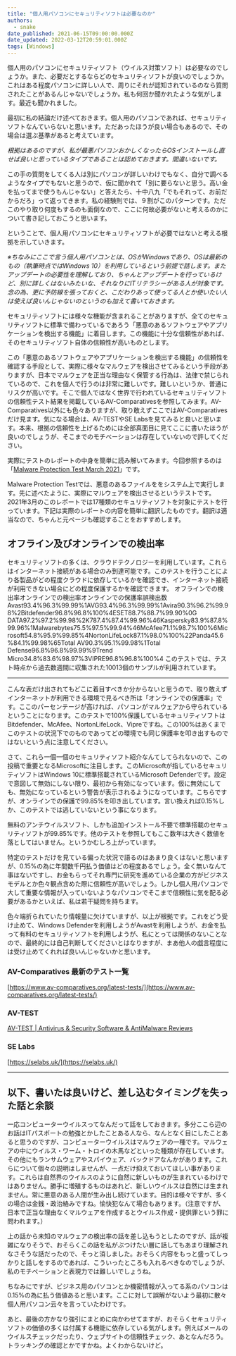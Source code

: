 ```yaml
---
title: "個人用パソコンにセキュリティソフトは必要なのか"
authors:
  - snake
date_published: 2021-06-15T09:00:00.000Z
date_updated: 2022-03-12T20:59:01.000Z
tags: [Windows]
---
```


個人用のパソコンにセキュリティソフト（ウイルス対策ソフト）は必要なのでしょうか。また、必要だとするならどのセキュリティソフトが良いのでしょうか。これはある程度パソコンに詳しい人で、周りにそれが認知されているのなら質問されたことがあるんじゃないでしょうか。私も何回か聞かれたような気がします。最近も聞かれました。

最初に私の結論だけ述べておきます。個人用のパソコンであれば、セキュリティソフトなんていらないと思います。ただあったほうが良い場合もあるので、その場合は選ぶ基準があると考えています。

*根拠はあるのですが、私が最悪パソコンおかしくなったらOSインストールし直せば良いと思っているタイプであることは認めておきます。間違いないです。*

この手の質問をしてくる人は別にパソコンが詳しいわけでもなく、自分で調べるようなタイプでもないと思うので、仮に聞かれて「別に要らないと思う。高い金を払ってまで使うもんじゃない」と答えたら、十中八九「でもそれって、お前だからだろ」って返ってきます。私の経験則では、９割がこのパターンです。ただこのやり取り何度もするのも面倒なので、ここに何故必要がないと考えるのかについて書き記しておこうと思います。

ということで、個人用パソコンにセキュリティソフトが必要ではないと考える根拠を示していきます。

*※ちなみにここで言う個人用パソコンとは、OSがWindowsであり、OSは最新のもの（執筆時点ではWindows 10）を利用しているという前提で話します。またアップデートの必要性を理解しており、ちゃんとアップデートを行っているけど、別に詳しくはないみたいな、それなりにITリテラシーがある人が対象です。念の為、更に予防線を張っておくと、こだわりあって使ってる人とか使いたい人は使えば良いんじゃないのというのも加えて書いておきます。*

セキュリティソフトには様々な機能が含まれることがありますが、全てのセキュリティソフトに標準で備わっているであろう「悪意のあるソフトウェアやアプリケーションを検出する機能」に着目します。この機能に十分な信頼性があれば、そのセキュリティソフト自体の信頼性が高いものとします。

この「悪意のあるソフトウェアやアプリケーションを検出する機能」の信頼性を確認する手段として、実際に様々なマルウェアを検出させてみるという手段がありますが、日本でマルウェアを正当な理由なく保管する行為は、法律で禁じられているので、これを個人で行うのは非常に難しいです。難しいというか、普通にリスクが高いです。そこで個人ではなく世界で行われているセキュリティソフトの信頼性テスト結果を掲載しているAV-Comparativesを参照してみます。AV-Comparatives以外にも色々ありますが、取り敢えずここではAV-Comparativesだけ見ます。気になる場合は、AV-TESTやSE Labsを見てみると良いと思います。本来、根拠の信頼性を上げるためには全部真面目に見てここに書いたほうが良いのでしょうが、そこまでのモチベーションは存在していないので許してください。

実際にテストのレポートの中身を簡単に読み解いてみます。今回参照するのは「[Malware Protection Test March 2021](https://www.av-comparatives.org/tests/malware-protection-test-march-2021/)」です。

Malware Protection Testでは、悪意のあるファイルををシステム上で実行します。先に述べたように、実際にマルウェアを検出させるというテストです。2021年3月のこのレポートでは17種類のセキュリティソフトを対象にテストを行っています。下記は実際のレポートの内容を簡単に翻訳したものです。翻訳は適当なので、ちゃんと元ページも確認することをおすすめします。

## オフライン及びオンラインでの検出率

セキュリティソフトの多くは、クラウドテクノロジーを利用しています。これらはインターネット接続がある場合のみ到達可能です。このテストを行うことにより各製品がどの程度クラウドに依存しているかを確認でき、インターネット接続が利用できない場合にどの程度保護するかを確認できます。
オフラインでの検出率オンラインでの検出率オンラインでの保護率誤検出数Avast93.4%96.3%99.99%1AVG93.4%96.3%99.99%1Avira90.3%96.2%99.98%2Bitdefender96.8%96.8%100%4ESET88.7%88.7%99.90%0G DATA97.2%97.2%99.98%2K787.4%87.4%99.96%46Kaspersky83.9%87.8%99.96%1Malwarebytes75.5%97.5%99.94%46McAfee71.1%98.7%100%6Microsoft54.8%95.9%99.85%4NortonLifeLock87.1%98.0%100%22Panda45.6%84.1%99.98%65Total AV90.3%95.1%99.98%1Total Defense96.8%96.8%99.99%9Trend Micro34.8%83.6%98.97%3VIPRE96.8%96.8%100%4
このテストでは、テスト時点から過去数週間に収集された10013個のサンプルが利用されています。

---

こんな表だけ出されてもどこに着目すべきか分からないと思うので、取り敢えずインターネットが利用できる環境で見るべき所は「オンラインでの保護率」です。ここのパーセンテージが高ければ、パソコンがマルウェアから守られているということになります。このテストで100%保護しているセキュリティソフトはBitdefender、McAfee、NortonLifeLock、Vipreですね。この100%はあくまでこのテストの状況下でのものであってどの環境でも同じ保護率を叩き出すものではないという点に注意してください。

さて、これら一個一個のセキュリティソフト紹介なんてしてられないので、この投稿で重要となるMicrosoftに注目します。このMicrosoftが指しているセキュリティソフトはWindows 10に標準搭載されているMicrosoft Defenderです。設定で意図して無効にしない限り、最初から有効になっています。仮に無効にしても、無効になっているという警告が表示されるようになっています。こちらですが、オンラインでの保護で99.85%を叩き出しています。言い換えれば0.15%しか、このテストでは逃していないという事になります。

無料のアンチウイルスソフト、しかも追加インストール不要で標準搭載のセキュリティソフトが99.85%です。他のテストを参照してもここ数年は大きく数値を落としてはいません。というかむしろ上がっています。

特定のテストだけを見ている偏った状況で語るのはあまり良くはないと思いますが、0.15%の為に年間数千円払う価値はどの程度あるでしょう。全く無いなんて事はないですし、お金もらってそれ専門に研究を進めている企業の方がビジネスモデルとか色々観点含めた際に信頼性が高いでしょう。しかし個人用パソコンで大して重要な情報が入っていないようなパソコンでそこまで信頼性に気を配る必要があるかといえば、私は若干疑問を持ちます。

色々端折られていたり情報量に欠けていますが、以上が根拠です。これをどう受け止めて、Windows Defenderを利用しようがAvastを利用しようが、お金を払って有料のセキュリティソフトを利用しようが、私にとっては関係のないことなので、最終的には自己判断してくださいとはなりますが、まあ他人の戯言程度には受け止めてくれれば良いんじゃないかと思います。

### AV-Comparatives 最新のテスト一覧

[https://www.av-comparatives.org/latest-tests/](https://www.av-comparatives.org/latest-tests/)

### AV-TEST
[AV-TEST | Antivirus & Security Software & AntiMalware Reviews](https://www.av-test.org/en/?r&#x3D;1)
### SE Labs

[https://selabs.uk/](https://selabs.uk/)

---

## 以下、書いたは良いけど、差し込むタイミングを失った話と余談

一応コンピューターウイルスってなんだって話をしておきます。多分ここら辺のお話はITパスポートの勉強とかしたことある人なら、なんとなく目にしたことあると思うのですが、コンピューターウイルスはマルウェアの一種です。マルウェアの中にウイルス・ワーム・トロイの木馬などといった種類が存在しています。その他にもランサムウェアやスパイウェア、バックドアなんかがあります。これらについて個々の説明はしませんが、一点だけ抑えておいてほしい事があります。これらは自然界のウイルスのように自然に新しいものが生まれているわけではありません。勝手に増殖するものはあれど、新しいウイルスは自然には生まれません。常に悪意のある人間が生み出し続けています。目的は様々ですが、多くの場合は金銭・政治絡みですね。愉快犯なんて場合もあります。（注意ですが、日本で正当な理由なくマルウェアを作成するとウイルス作成・提供罪という罪に問われます。）

上の話から未知のマルウェアの検出率の話を差し込もうとしたのですが、話が複雑になりそうで、おそらくこの話を私がぶつけたい層に話してもあまり理解されなさそうな話だったので、そっと消しました。おそらく内容をもっと盛ってしっかりと話しをするのであれば、こういったところも入れるべきなのでしょうが、私のモチベーションと表現力では難しいでしょうね。

ちなみにですが、ビジネス用のパソコンとか機密情報が入ってる系のパソコンは0.15%の為に払う価値あると思います。ここに対して誤解がないよう最初に散々個人用パソコン云々を言っていたわけです。

あと、最後の方かなり強引にまとめに向かわせてますが、おそらくセキュリティソフトの価値の多くは付属する機能に依存している気がします。例えばメールのウイルスチェックだったり、ウェブサイトの信頼性チェック、あとなんだろう。トラッキングの確認とかですかね。よくわからないけど。
